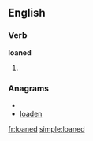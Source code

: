 ==English==

===Verb===
'''loaned'''

# {{past of|[[loan]]}}

===Anagrams===
* {{alphagram|adelno}}
* [[loaden#English|loaden]]

[[fr:loaned]]
[[simple:loaned]]